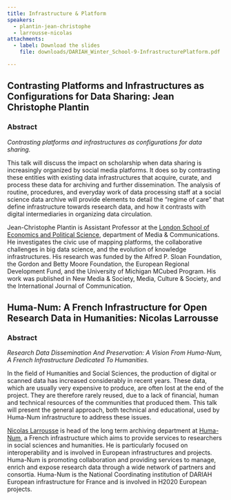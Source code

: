```yaml
---
title: Infrastructure & Platform
speakers:
  - plantin-jean-christophe
  - larrousse-nicolas
attachments:
  - label: Download the slides
    file: downloads/DARIAH_Winter_School-9-InfrastructurePlatform.pdf

---
```

## Contrasting Platforms and Infrastructures as Configurations for Data Sharing: Jean Christophe Plantin

### Abstract

_Contrasting platforms and infrastructures as configurations for data sharing._

This talk will discuss the impact on scholarship when data sharing is increasingly organized by social media platforms. It does so by contrasting these entities with existing data infrastructures that acquire, curate, and process these data for archiving and further dissemination. The analysis of routine, procedures, and everyday work of data processing staff at a social science data archive will provide elements to detail the “regime of care” that define infrastructure towards research data, and how it contrasts with digital intermediaries in organizing data circulation.

<DownloadLink href="downloads/9.1-Plantin.pdf" />

<Speakers>

<Speaker speaker="plantin-jean-christophe">

Jean-Christophe Plantin is Assistant Professor at the [London School of Economics and Political Science](http://www.lse.ac.uk/media@lse/WhosWho/AcademicStaff/JC-Plantin.aspx), department of Media &amp; Communications. He investigates the civic use of mapping platforms, the collaborative challenges in big data science, and the evolution of knowledge infrastructures. His research was funded by the Alfred P. Sloan Foundation, the Gordon and Betty Moore Foundation, the European Regional Development Fund, and the University of Michigan MCubed Program. His work was published in New Media &amp; Society, Media, Culture &amp; Society, and the International Journal of Communication.

</Speaker>

</Speakers>

## Huma-Num: A French Infrastructure for Open Research Data in Humanities: Nicolas Larrousse

### Abstract

_Research Data Dissemination And Preservation: A Vision From Huma-Num, A French Infrastructure Dedicated To Humanities._

In the field of Humanities and Social Sciences, the production of digital or scanned data has increased considerably in recent years. These data, which are usually very expensive to produce, are often lost at the end of the project. They are therefore rarely reused, due to a lack of financial, human and technical resources of the communities that produced them. This talk will present the general approach, both technical and educational, used by Huma-Num infrastructure to address these issues.

<DownloadLink href="downloads/9.2-Larrousse.pdf" />

<Speakers>

<Speaker speaker="larrousse-nicolas">

[Nicolas Larrousse](http://www.huma-num.fr/personne/nicolas-larrousse) is head of the long term archiving department at [Huma-Num](http://www.huma-num.fr/), a French infrastructure which aims to provide services to researchers in social sciences and humanities. He is particularly focused on interoperability and is involved in European infrastructures and projects. Huma-Num is promoting collaboration and providing services to manage, enrich and expose research data through a wide network of partners and consortia. Huma-Num is the National Coordinating institution of DARIAH European infrastructure for France and is involved in H2020 European projects.

</Speaker>

</Speakers>
